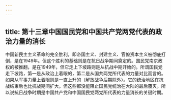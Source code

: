 ```yaml
---
---
---
```

title: 第十三章中国国民党和中国共产党两党代表的政治力量的消长
---



中国新民主主义革命的完全胜利，即帝国主义、封建主义、官僚资本主义被彻底打倒，是在1949年。但这个胜利的基础则是在抗日战争期间奠定的。国民党南京政权的被推翻，是在1949年，但它走上下坡路则是从抗战中期开始的。所谓国民党走下坡路，第一是从政治上着眼的，第二是从国共两党所代表的力量对比而言的。如果从军事力量上着眼则是一直上升的（解放战争后期除外）。它的统治地区在抗战结束后也比抗战期间扩大。但这些都没能阻止国民党统治在大陆的最后覆灭。所以说抗日战争时期是中国共产党和中国国民党两党所代表的力量消长的关键时期。